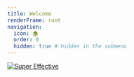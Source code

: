 ```yaml
---
title: Welcome
renderFrame: root
navigation:
  icon: 🏠
  order: 0
  hidden: true # hidden in the submenu
---
```



<div
  style={{
    position: 'relative',
    maxWidth: 800,
    margin: '0 auto',
  }}
>
  <a href="https://supereffective.gg" target="_blank">
    <img
      src="https://itsjavi.com/supereffective-assets/assets/images/website-logo/logo-bg.jpg"
      alt="Super Effective"
      width={64}
      height={64}
    />
  </a>
  <BaseReadme />
</div>
